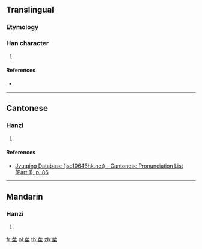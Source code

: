 {{character info/new}}
==Translingual==

===Etymology===
{{Han etym}}

===Han character===
{{Han char|rn=32|rad=土|as=04|sn=7|four=|canj=TTG|ids=⿱井土}}

# {{defn|Han|sort=土04}}

====References====
* {{Han ref|kx=0226.050|dkj=04937|dj=0461.040|hdz=10421.060|uh=5753|ud=22355}}

----

==Cantonese==

===Hanzi===
{{yue-hanzi|jyut=[[zing6]]|y=jing6}}

# {{defn|lang=yue|sort=土04}}

====References====
* [http://www.iso10646hk.net/jp/document/download.jsp Jyutping Database (iso10646hk.net) - Cantonese Pronunciation List (Part 1), p. 86]

----

==Mandarin==

===Hanzi===
{{cmn-hanzi|pin=[[jǐng]] ([[jing3]]), [[xíng]] ([[xing2]])|wg=ching<sup>3</sup>, hsing<sup>2</sup>}}

# {{defn|lang=cmn|sort=土04}}

[[fr:坓]]
[[pl:坓]]
[[th:坓]]
[[zh:坓]]